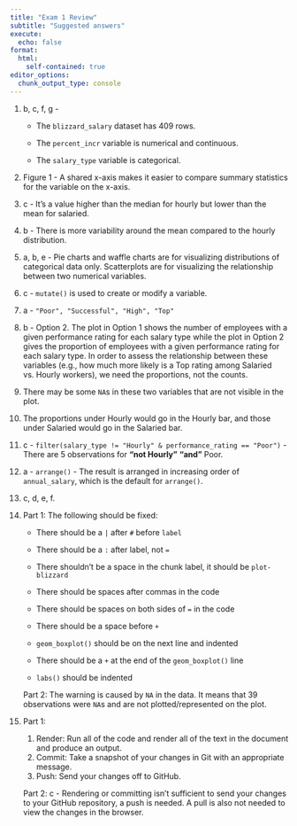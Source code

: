 ```yaml
---
title: "Exam 1 Review"
subtitle: "Suggested answers"
execute:
  echo: false
format:
  html: 
    self-contained: true
editor_options: 
  chunk_output_type: console
---
```


1.  b, c, f, g -

    -   The `blizzard_salary` dataset has 409 rows.

    -   The `percent_incr` variable is numerical and continuous.

    -   The `salary_type` variable is categorical.

2.  Figure 1 - A shared x-axis makes it easier to compare summary statistics for the variable on the x-axis.

3.  c - It's a value higher than the median for hourly but lower than the mean for salaried.

4.  b - There is more variability around the mean compared to the hourly distribution.

5.  a, b, e - Pie charts and waffle charts are for visualizing distributions of categorical data only.
    Scatterplots are for visualizing the relationship between two numerical variables.

6.  c - `mutate()` is used to create or modify a variable.

7.  a - `"Poor", "Successful", "High", "Top"`

8.  b - Option 2.
    The plot in Option 1 shows the number of employees with a given performance rating for each salary type while the plot in Option 2 gives the proportion of employees with a given performance rating for each salary type.
    In order to assess the relationship between these variables (e.g., how much more likely is a Top rating among Salaried vs. Hourly workers), we need the proportions, not the counts.

9.  There may be some `NA`s in these two variables that are not visible in the plot.

10. The proportions under Hourly would go in the Hourly bar, and those under Salaried would go in the Salaried bar.

11. c - `filter(salary_type != "Hourly" & performance_rating == "Poor")` - There are 5 observations for **"not Hourly"** **"and"** Poor.

12. a - `arrange()` - The result is arranged in increasing order of `annual_salary`, which is the default for `arrange()`.

13. c, d, e, f.

14. Part 1: The following should be fixed:

    -   There should be a `|` after `#` before `label`

    -   There should be a `:` after label, not `=`

    -   There shouldn't be a space in the chunk label, it should be `plot-blizzard`

    -   There should be spaces after commas in the code

    -   There should be spaces on both sides of `=` in the code

    -   There should be a space before `+`

    -   `geom_boxplot()` should be on the next line and indented

    -   There should be a `+` at the end of the `geom_boxplot()` line

    -   `labs()` should be indented

    Part 2: The warning is caused by `NA` in the data.
    It means that 39 observations were `NA`s and are not plotted/represented on the plot.

15. Part 1:

    1.  Render: Run all of the code and render all of the text in the document and produce an output.
    2.  Commit: Take a snapshot of your changes in Git with an appropriate message.
    3.  Push: Send your changes off to GitHub.

    Part 2: c - Rendering or committing isn't sufficient to send your changes to your GitHub repository, a push is needed.
    A pull is also not needed to view the changes in the browser.

